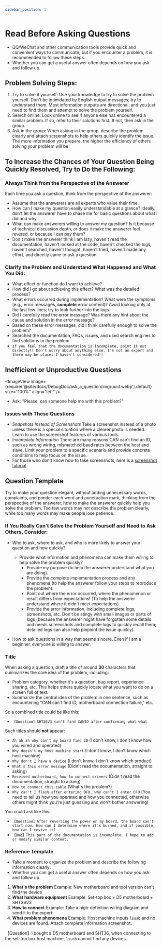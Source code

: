 ```yaml
---
sidebar_position: 1
---
```




# Read Before Asking Questions

  * QQ/WeChat and other communication tools provide quick and convenient ways to communicate, but if you encounter a problem, it is recommended to follow these steps.
  * Whether you can get a useful answer often depends on how you ask and follow up.

## Problem Solving Steps:

  1. Try to solve it yourself: Use your knowledge to try to solve the problem yourself. Don't be intimidated by English output messages; try to understand them. Most information outputs are directional, and you just need to find them and attempt to solve the problem yourself.
  2. Search online: Look online to see if anyone else has encountered a similar problem. If so, refer to their solutions first. If not, then ask in the group.
  3. Ask in the group: When asking in the group, describe the problem clearly and attach screenshots to help others quickly identify the issue. The more information you prepare, the higher the efficiency of others solving your problem will be.

## To Increase the Chances of Your Question Being Quickly Resolved, Try to Do the Following:

### Always Think from the Perspective of the Answerer

  Each time you ask a question, think from the perspective of the answerer:
  * Assume that the answerers are all experts who value their time.
  * How can I make my question easily understandable at a glance? Ideally, don't let the answerer have to chase me for basic questions about what I did and why.
  * What can make answerers willing to answer my question? Is it because of technical discussion depth, or does it make the answerer feel revered, or because I can pay them?
  * Don't make the answerer think I am lazy, haven't read the documentation, haven't looked at the code, haven't checked the logs, haven't searched, haven't thought, haven't tried, haven't made any effort, and directly came to ask a question.

### Clarify the Problem and Understand What Happened and What You Did:

  * What effect or function do I want to achieve?
  * How did I go about achieving this effect? What was the detailed process?
  * What errors occurred during implementation? What were the symptoms (e.g., error messages, **complete** error content)? Avoid looking only at the last few lines; try to look further into the logs.
  * Did I carefully read the error message? Was there any hint about the cause and solution in the error message?
  * Based on these error messages, did I think carefully enough to solve the problem?
  * Searched the documentation, FAQs, issues, and used search engines to find solutions to the problem.
  * `If you feel that the documentation is incomplete, point it out directly!! Don't worry about anything else, I'm not an expert and there may be places I haven't considered!!`

## Inefficient or Unproductive Questions

  <ImageView image={require('@site/docs/DebugDoc/ask_a_question/img/uuid.webp').default} size="100%" align="left" />
  * Ask: "Please, can someone help me with this problem?"

### Issues with These Questions

  * *Snapshots Instead of Screenshots* Take a screenshot instead of a photo unless there is a special situation where a clearer photo is needed. Learn to use the screenshot features of various tools.
  * *Incomplete Information* There are many reasons CAN can't find an ID, such as wrong wiring, mismatched baud rates between the host and slave. Limit your problem to a specific scenario and provide concrete conditions to help focus on the issue.
  * For those who don't know how to take screenshots, here is a [screenshot tutorial](https://www.bilibili.com/video/BV1LB4y1t7jy/?spm_id_from=333.337.search-card.all.click&vd_source=36affb37d7228751cd1fcbbda487dfdf).

## Question Template

Try to make your question elegant, without adding unnecessary words, complaints, and ponder each word and punctuation mark, thinking from the perspective of the answerer, how to make the answerer quickly help you solve the problem. Too few words may not describe the problem clearly, while too many words may make people lose patience.

### If You Really Can't Solve the Problem Yourself and Need to Ask Others, Consider:

  * Who to ask, where to ask, and who is more likely to answer your question and how quickly?
    * Provide what information and phenomena can make them willing to help solve the problem quickly?
      * Provide my purpose (to help the answerer understand what you are doing).
      * Provide the complete implementation process and any phenomena (to help the answerer follow your steps to reproduce the problem).
      * Point out where the error occurred, where the phenomenon or result differs from expectations! (To help the answerer understand where it didn't meet expectations).
      * Provide the error information, including complete logs, screenshots, etc. Don't be stingy with small images or parts of logs (because the answerer might have forgotten some details and needs screenshots and complete logs to quickly recall them; detailed logs can also help pinpoint the issue quickly).

  * How to ask questions in a way that seems sincere. Even if I am a beginner, everyone is willing to answer.

### Title

  When asking a question, draft a title of around **30** characters that summarizes the core idea of the problem, including:
  * Problem category, whether it's a question, bug report, experience sharing, etc. This helps others quickly locate what you want to do on a screen full of text.
  * Summarize the central idea of the problem in one sentence, such as encountering "CAN can't find ID, motherboard connection failure," etc.

  So a combined title could be like this:
  * `【Question】SHT36V3 can't find CANID after confirming what what`

  Such titles should **not** appear:
  * `Ah ah ah why can't my board find ID` (I don't know, I don't know how you wired and operated)
  * `Why doesn't my host machine start` (I don't know, I don't know which host machine)
  * `Why don't I have a device` (I don't know, I don't know which product)
  * `What's this error message` (Didn't read the documentation, straight to asking)
  * `Received motherboard, how to connect drivers` (Didn't read the documentation, straight to asking)
  * `How to connect this cable` (What's the problem?)
  * `Why can't I flash after entering DFU, why can't I enter DFU` (You need to tell us how you operated and how you connected, otherwise others might think you're just guessing and won't bother answering)

  You could ask like this:
  * `【Question】After reversing the power on my board, the board can't start now. How can I determine where it's burned, and if possible, how can I revive it?`
  * `【Bug】This part of the documentation is incomplete. I hope to add or modify similar content.`

### Reference Template

  * Take a moment to organize the problem and describe the following information clearly:
  * Whether you can get a useful answer often depends on how you ask and follow up.

  1. **What's the problem** Example: New motherboard and tool version can't find the device
  2. **What hardware equipment** Example: Set-top box + D5 motherboard + SHT36V3
  3. **How to connect** Example: Take a high-definition wiring diagram and send it to the expert
  4. **What problem phenomena** Example: Host machine inputs `lsusb` and no devices are found. Attach complete information screenshot.

  【Question】I bought a D5 motherboard and SHT36, when connecting to the set-top box host machine, `lsusb` cannot find any devices.